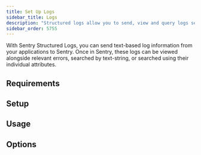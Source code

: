 ```yaml
---
title: Set Up Logs
sidebar_title: Logs
description: "Structured logs allow you to send, view and query logs sent from your applications within Sentry."
sidebar_order: 5755
---
```


<Include name="feature-stage-beta-logs.mdx" />

With Sentry Structured Logs, you can send text-based log information from your applications to Sentry. Once in Sentry, these logs can be viewed alongside relevant errors, searched by text-string, or searched using their individual attributes.

## Requirements

<PlatformContent includePath="logs/requirements" />

## Setup

<PlatformContent includePath="logs/setup" />

## Usage

<PlatformContent includePath="logs/usage" />

## Options

<PlatformContent includePath="logs/options" />
